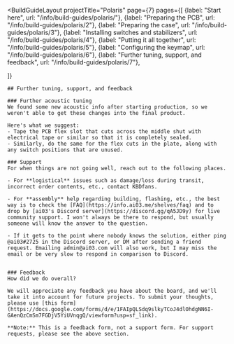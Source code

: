 ---
---


<BuildGuideLayout 
	projectTitle="Polaris"
  page={7}
  pages={[
    {label: "Start here", url: "/info/build-guides/polaris/"},
    {label: "Preparing the PCB", url: "/info/build-guides/polaris/2"},
    {label: "Preparing the case", url: "/info/build-guides/polaris/3"},
    {label: "Installing switches and stabilizers", url: "/info/build-guides/polaris/4"},
    {label: "Putting it all together", url: "/info/build-guides/polaris/5"},
    {label: "Configuring the keymap", url: "/info/build-guides/polaris/6"},
    {label: "Further tuning, support, and feedback", url: "/info/build-guides/polaris/7"},
    
  ]}
>

  <AltMarkdownRenderer>

    ## Further tuning, support, and feedback

    ### Further acoustic tuning
    We found some new acoustic info after starting production, so we weren't able to get these changes into the final product.

    Here's what we suggest:
    - Tape the PCB flex slot that cuts across the middle shut with electrical tape or similar so that it is completely sealed.
    - Similarly, do the same for the flex cuts in the plate, along with any switch positions that are unused.  
    
    ### Support
    For when things are not going well, reach out to the following places.

    - For **logistical** issues such as damage/loss during transit, incorrect order contents, etc., contact KBDfans. 

    - For **assembly** help regarding building, flashing, etc., the best way is to check the [FAQ](https://info.ai03.me/shelves/faq) and to drop by [ai03's Discord server](https://discord.gg/qA5JD9y) for live community support. I won't always be there to respond, but usually someone will know the answer to the question.

    - If it gets to the point where nobody knows the solution, either ping @ai03#2725 in the Discord server, or DM after sending a friend request. Emailing admin@ai03.com will also work, but I may miss the email or be very slow to respond in comparison to Discord.
    
    
    ### Feedback
    How did we do overall?

    We will appreciate any feedback you have about the board, and we'll take it into account for future projects. To submit your thoughts, please use [this form](https://docs.google.com/forms/d/e/1FAIpQLSdq9slkyTCoJ4dlOhdgNN6I-GAenQzCmSm7FGDjV5YiUVnqgQ/viewform?usp=sf_link).

    **Note:** This is a feedback form, not a support form. For support requests, please see the above section.
    
    
  </AltMarkdownRenderer>
			
</BuildGuideLayout>


